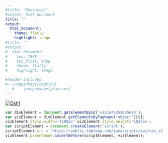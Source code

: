 ```yaml
---
#title: "Resources"
#output: html_document
title: ""
output:
  html_document:
    theme: flatly
    highlight: tango
#title: ""
#output:
#  html_document:
#    toc: TRUE
#    toc_float: TRUE
#    theme: flatly
#    highlight: tango

#header-includes:
#- \usepackage{caption}  
   #  - \usepackage{placeins}
---
```



<div class='tableauPlaceholder' id='viz1675351055624' style='position: relative'><noscript><a href='#'><img alt='Dsh1 ' src='https:&#47;&#47;public.tableau.com&#47;static&#47;images&#47;De&#47;Destination_Map&#47;Dsh1&#47;1_rss.png' style='border: none' /></a></noscript><object class='tableauViz'  style='display:none;'><param name='host_url' value='https%3A%2F%2Fpublic.tableau.com%2F' /> <param name='embed_code_version' value='3' /> <param name='site_root' value='' /><param name='name' value='Destination_Map&#47;Dsh1' /><param name='tabs' value='no' /><param name='toolbar' value='yes' /><param name='static_image' value='https:&#47;&#47;public.tableau.com&#47;static&#47;images&#47;De&#47;Destination_Map&#47;Dsh1&#47;1.png' /> <param name='animate_transition' value='yes' /><param name='display_static_image' value='yes' /><param name='display_spinner' value='yes' /><param name='display_overlay' value='yes' /><param name='display_count' value='yes' /><param name='language' value='en-US' /></object></div>                    
          

```js

var divElement = document.getElementById('viz1675351055624');                    
var vizElement = divElement.getElementsByTagName('object')[0];                    
vizElement.style.width='1200px';vizElement.style.height='1027px';                    
var scriptElement = document.createElement('script');                    
scriptElement.src = 'https://public.tableau.com/javascripts/api/viz_v1.js';                    
vizElement.parentNode.insertBefore(scriptElement, vizElement);                
            
```       





         




